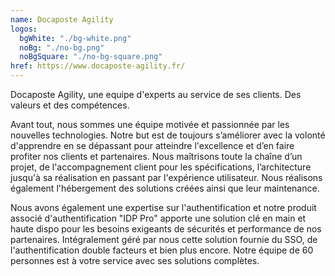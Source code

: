 ```yaml
---
name: Docaposte Agility
logos:
  bgWhite: "./bg-white.png"
  noBg: "./no-bg.png"
  noBgSquare: "./no-bg-square.png"
href: https://www.docaposte-agility.fr/
---
```


Docaposte Agility, une equipe d'experts au service de ses clients.
Des valeurs et des compétences.

Avant tout, nous sommes une équipe motivée et passionnée par les nouvelles
technologies.
Notre but est de toujours s’améliorer avec la volonté d'apprendre en se
dépassant pour atteindre l'excellence et d’en faire profiter nos clients et
partenaires.
Nous maîtrisons toute la chaîne d’un projet, de l'accompagnement client pour les
spécifications, l’architecture jusqu'à sa réalisation en passant par
l'expérience utilisateur.
Nous réalisons également l'hébergement des solutions créées ainsi que leur
maintenance.

Nous avons également une expertise sur l'authentification et notre produit
associé d'authentification "IDP Pro" apporte une solution clé en main et haute
dispo pour les besoins exigeants de sécurités et performance de nos partenaires.
Intégralement géré par nous cette solution fournie du SSO, de l'authentification
double facteurs et bien plus encore.
Notre équipe de 60 personnes est à votre service avec ses solutions complètes.
